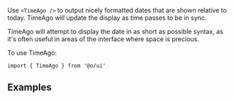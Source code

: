 Use `<TimeAgo />` to output nicely formatted dates that are shown relative to today. TimeAgo will
update the display as time passes to be in sync.

TimeAgo will attempt to display the date in as short as possible syntax, as it's often useful in
areas of the interface where space is precious.

To use TimeAgo:

```tsx
import { TimeAgo } from '@o/ui'
```

## Examples

<Example chromeless id="Basic" />
